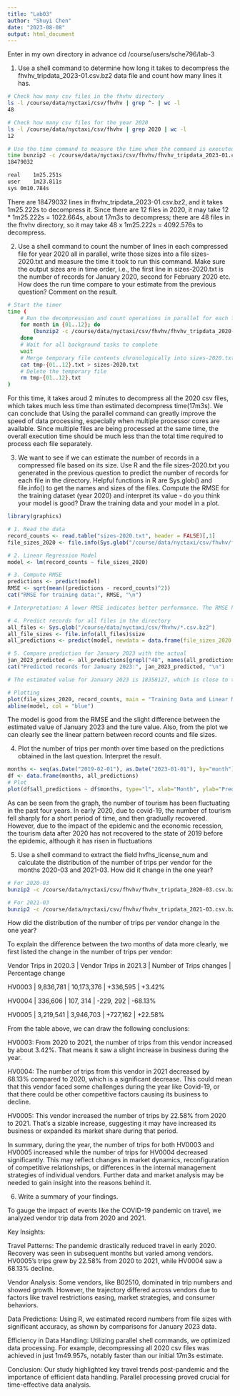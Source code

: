 ```yaml
---
title: "Lab03"
author: "Shuyi Chen"
date: "2023-08-08"
output: html_document
---
```


Enter in my own directory in advance
cd /course/users/sche796/lab-3

1. Use a shell command to determine how long it takes to decompress the fhvhv_tripdata_2023-01.csv.bz2 data file and count how many lines it has.
```bash
# Check how many csv files in the fhvhv directory 
ls -l /course/data/nyctaxi/csv/fhvhv | grep ^- | wc -l
48

# Check how many csv files for the year 2020
ls -l /course/data/nyctaxi/csv/fhvhv | grep 2020 | wc -l
12

# Use the time command to measure the time when the command is executed, use bzip2-dk to extract the.bz2 file and use wc-l to count the lines
time bunzip2 -c /course/data/nyctaxi/csv/fhvhv/fhvhv_tripdata_2023-01.csv.bz2 | wc -l
18479032

real	1m25.251s
user	1m23.811s
sys	0m10.784s
```


There are 18479032 lines in fhvhv_tripdata_2023-01.csv.bz2, and it takes 1m25.222s to decompress it. Since there are 12 files in 2020, it may take 12 * 1m25.222s =  1022.664s, about 17m3s to decompress; there are 48 files in the fhvhv directory, so it may take 48 x 1m25.222s = 4092.576s to decompress.


2. Use a shell command to count the number of lines in each compressed file for year 2020 all in parallel, write those sizes into a file sizes-2020.txt and measure the time it took to run this command. Make sure the output sizes are in time order, i.e., the first line in sizes-2020.txt is the number of records for January 2020, second for February 2020 etc. How does the run time compare to your estimate from the previous question? Comment on the result.
```bash
# Start the timer
time (
    # Run the decompression and count operations in parallel for each file
    for month in {01..12}; do
        (bunzip2 -c /course/data/nyctaxi/csv/fhvhv/fhvhv_tripdata_2020-$month.csv.bz2 | wc -l > tmp-$month.txt) &
    done
    # Wait for all background tasks to complete
    wait
    # Merge temporary file contents chronologically into sizes-2020.txt
    cat tmp-{01..12}.txt > sizes-2020.txt
    # Delete the temporary file
    rm tmp-{01..12}.txt
)
```


For this time, it takes aroud 2 minutes to decompress all the 2020 csv files, which takes much less time than estimated decompress time(17m3s). We can conclude that Using the parallel command can greatly improve the speed of data processing, especially when multiple processor cores are available. Since multiple files are being processed at the same time, the overall execution time should be much less than the total time required to process each file separately.


3. We want to see if we can estimate the number of records in a compressed file based on its size. Use R and the file sizes-2020.txt you generated in the previous question to predict the number of records for each file in the directory. Helpful functions in R are Sys.glob() and file.info() to get the names and sizes of the files. Compute the RMSE for the training dataset (year 2020) and interpret its value - do you think your model is good? Draw the training data and your model in a plot.

```r
library(graphics)

# 1. Read the data
record_counts <- read.table("sizes-2020.txt", header = FALSE)[,1]
file_sizes_2020 <- file.info(Sys.glob("/course/data/nyctaxi/csv/fhvhv/fhvhv_tripdata_2020-*.csv.bz2"))$size

# 2. Linear Regression Model
model <- lm(record_counts ~ file_sizes_2020)

# 3. Compute RMSE
predictions <- predict(model)
RMSE <- sqrt(mean((predictions - record_counts)^2))
cat("RMSE for training data:", RMSE, "\n")

# Interpretation: A lower RMSE indicates better performance. The RMSE here is 48569.55, which is relatively low, the model may be considered good.

# 4. Predict records for all files in the directory
all_files <- Sys.glob("/course/data/nyctaxi/csv/fhvhv/*.csv.bz2")
all_file_sizes <- file.info(all_files)$size
all_predictions <- predict(model, newdata = data.frame(file_sizes_2020 = all_file_sizes))

# 5. Compare prediction for January 2023 with the actual
jan_2023_predicted <- all_predictions[grepl("48", names(all_predictions))]
cat("Predicted records for January 2023:", jan_2023_predicted, "\n")

# The estimated value for January 2023 is 18358127, which is close to the actual value 18479032, suggesting that the model is quite good.

# Plotting
plot(file_sizes_2020, record_counts, main = "Training Data and Linear Model", xlab = "File Size", ylab = "Number of Records", pch = 16)
abline(model, col = "blue")
```


The model is good from the RMSE and the slight difference between the estimated value of January 2023 and the ture value. Also, from the plot we can clearly see the linear pattern between record counts and file sizes.

4. Plot the number of trips per month over time based on the predictions obtained in the last question. Interpret the result.
```r
months <- seq(as.Date("2019-02-01"), as.Date("2023-01-01"), by="month")
df <- data.frame(months, all_predictions)
# Plot
plot(df$all_predictions ~ df$months, type="l", xlab="Month", ylab="Predicted Number of Trips", main="Predicted Number of Trips Over Time", col="blue", lwd=2)
```


As can be seen from the graph, the number of tourism has been fluctuating in the past four years. In early 2020, due to covid-19, the number of tourism fell sharply for a short period of time, and then gradually recovered. However, due to the impact of the epidemic and the economic recession, the tourism data after 2020 has not recovered to the state of 2019 before the epidemic, although it has risen in fluctuations



5. Use a shell command to extract the field hvfhs_license_num and calculate the distribution of the number of trips per vendor for the months 2020-03 and 2021-03. How did it change in the one year?
```bash
# For 2020-03
bunzip2 -c /course/data/nyctaxi/csv/fhvhv/fhvhv_tripdata_2020-03.csv.bz2 | awk -F" " 'NR > 1 {count[$1]++} END {for (vendor in count) print vendor, count[vendor]}' > 2020-03-vendor-counts.txt

# For 2021-03
bunzip2 -c /course/data/nyctaxi/csv/fhvhv/fhvhv_tripdata_2021-03.csv.bz2 | awk -F" " 'NR > 1 {count[$1]++} END {for (vendor in count) print vendor, count[vendor]}' > 2021-03-vendor-counts.txt
```


How did the distribution of the number of trips per vendor change in the one year?

To explain the difference between the two months of data more clearly, we first listed the change in the number of trips per vendor:

Vendor Trips in 2020.3 | Vendor Trips in 2021.3 | Number of Trips changes | Percentage change


HV0003 | 9,836,781 | 10,173,376   | +336,595  | +3.42%


HV0004 | 336,606   | 107, 314     | -229, 292 | -68.13%


HV0005 | 3,219,541 | 3,946,703    | +727,162  | +22.58%


From the table above, we can draw the following conclusions:

HV0003: From 2020 to 2021, the number of trips from this vendor increased by about 3.42%. That means it saw a slight increase in business during the year.

HV0004: The number of trips from this vendor in 2021 decreased by 68.13% compared to 2020, which is a significant decrease. This could mean that this vendor faced some challenges during the year like Covid-19, or that there could be other competitive factors causing its business to decline.

HV0005: This vendor increased the number of trips by 22.58% from 2020 to 2021. That's a sizable increase, suggesting it may have increased its business or expanded its market share during that period.

In summary, during the year, the number of trips for both HV0003 and HV0005 increased while the number of trips for HV0004 decreased significantly. This may reflect changes in market dynamics, reconfiguration of competitive relationships, or differences in the internal management strategies of individual vendors. Further data and market analysis may be needed to gain insight into the reasons behind it.



6. Write a summary of your findings.

To gauge the impact of events like the COVID-19 pandemic on travel, we analyzed vendor trip data from 2020 and 2021.

Key Insights:

Travel Patterns:
The pandemic drastically reduced travel in early 2020. Recovery was seen in subsequent months but varied among vendors. HV0005's trips grew by 22.58% from 2020 to 2021, while HV0004 saw a 68.13% decline.

Vendor Analysis:
Some vendors, like B02510, dominated in trip numbers and showed growth. However, the trajectory differed across vendors due to factors like travel restrictions easing, market strategies, and consumer behaviors.

Data Predictions:
Using R, we estimated record numbers from file sizes with significant accuracy, as shown by comparisons for January 2023 data.

Efficiency in Data Handling:
Utilizing parallel shell commands, we optimized data processing. For example, decompressing all 2020 csv files was achieved in just 1m49.957s, notably faster than our initial 17m3s estimate.

Conclusion:
Our study highlighted key travel trends post-pandemic and the importance of efficient data handling. Parallel processing proved crucial for time-effective data analysis.
